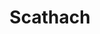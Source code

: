 ---
title: "Scathach"
slug: "scathach"
arcana: "Priestess"

image: "./.jpg"

phys: ""
gun: ""
fire: ""
ice: ""
elec: ""
wind: ""
psy: ""
nuke: ""
bless: ""
curse: ""
---